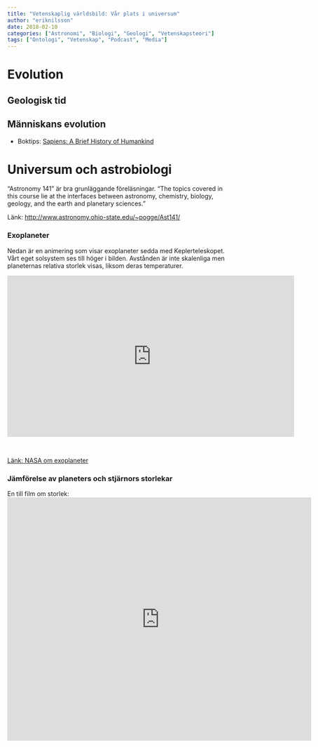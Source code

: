 ```yaml
---
title: "Vetenskaplig världsbild: Vår plats i universum"
author: "eriknilsson"
date: 2018-02-10
categories: ["Astronomi", "Biologi", "Geologi", "Vetenskapsteori"]
tags: ["Ontologi", "Vetenskap", "Podcast", "Media"]
---
```


# Evolution

## Geologisk tid

## Människans evolution

- Boktips: [Sapiens: A Brief History of Humankind](https://en.wikipedia.org/w/index.php?title=Sapiens:_A_Brief_History_of_Humankind&oldid=752895922)

# Universum och astrobiologi

"Astronomy 141" är bra grunläggande föreläsningar. "The topics covered in this course lie at the interfaces between astronomy, chemistry, biology, geology, and the earth and planetary sciences."

Länk: <http://www.astronomy.ohio-state.edu/~pogge/Ast141/>

### Exoplaneter

Nedan är en animering som visar exoplaneter sedda med Keplerteleskopet. Vårt eget solsystem ses till höger i bilden. Avstånden är inte skalenliga men planeternas relativa storlek visas, liksom deras temperaturer.

<iframe width="655" height="368" src="https://www.youtube.com/embed/_DnDeBa0KFc" frameborder="0" allow="autoplay; encrypted-media" allowfullscreen></iframe>

</br>

[Länk: NASA om exoplaneter](https://exoplanets.nasa.gov/)

### Jämförelse av planeters och stjärnors storlekar

En till film om storlek: <iframe width="694" height="555" src="https://www.youtube.com/embed/HEheh1BH34Q" frameborder="0" allow="autoplay; encrypted-media" allowfullscreen></iframe>
